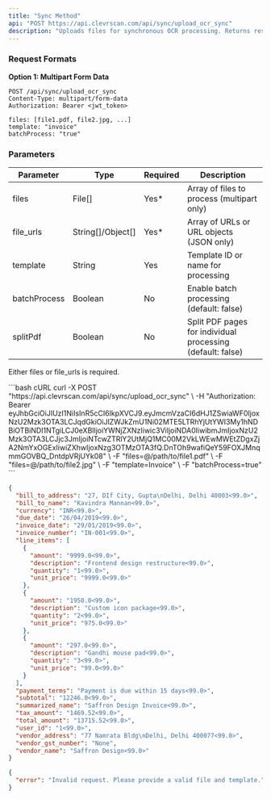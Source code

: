 ```yaml
---
title: "Sync Method"
api: "POST https://api.clevrscan.com/api/sync/upload_ocr_sync"
description: "Uploads files for synchronous OCR processing. Returns results immediately (blocking request)."
---
```


### Request Formats
**Option 1: Multipart Form Data**

```http
POST /api/sync/upload_ocr_sync
Content-Type: multipart/form-data
Authorization: Bearer <jwt_token>

files: [file1.pdf, file2.jpg, ...]
template: "invoice"
batchProcess: "true"
```

### Parameters

| Parameter    | Type              | Required | Description                                          |
|--------------|-------------------|----------|------------------------------------------------------|
| files        | File[]            | Yes*     | Array of files to process (multipart only)           |
| file_urls    | String[]/Object[] | Yes*     | Array of URLs or URL objects (JSON only)             |
| template     | String            | Yes      | Template ID or name for processing                   |
| batchProcess | Boolean           | No       | Enable batch processing (default: false)             |
| splitPdf     | Boolean           | No       | Split PDF pages for individual processing (default: false) |

<Note> Either files or file_urls is required.</Note>


<RequestExample>
```bash cURL
curl -X POST "https://api.clevrscan.com/api/sync/upload_ocr_sync" \
  -H "Authorization: Bearer eyJhbGciOiJIUzI1NiIsInR5cCI6IkpXVCJ9.eyJmcmVzaCI6dHJ1ZSwiaWF0IjoxNzU2Mzk3OTA3LCJqdGkiOiJlZWJkZmU1Ni02MTE5LTRhYjUtYWI3My1hNDBiOTBiNDI1NTgiLCJ0eXBlIjoiYWNjZXNzIiwic3ViIjoiNDA0IiwibmJmIjoxNzU2Mzk3OTA3LCJjc3JmIjoiNTcwZTRlY2UtMjQ1MC00M2VkLWEwMWEtZDgxZjA2NmYxOGExIiwiZXhwIjoxNzg3OTMzOTA3fQ.DnTOh9wafiQeY59FOXJMnqmmGOVBQ_DntdpVRjUYk08" \
  -F "files=@/path/to/file1.pdf" \
  -F "files=@/path/to/file2.jpg" \
  -F "template=Invoice" \
  -F "batchProcess=true"
```
</RequestExample>

<ResponseExample>

```json 200
{
  "bill_to_address": "27, DIf City, Gupta\nDelhi, Delhi 40003<99.0>",
  "bill_to_name": "Kavindra Mannan<99.0>",
  "currency": "INR<99.0>",
  "due_date": "26/04/2019<99.0>",
  "invoice_date": "29/01/2019<99.0>",
  "invoice_number": "IN-001<99.0>",
  "line_items": [
    {
      "amount": "9999.0<99.0>",
      "description": "Frontend design restructure<99.0>",
      "quantity": "1<99.0>",
      "unit_price": "9999.0<99.0>"
    },
    {
      "amount": "1950.0<99.0>",
      "description": "Custom icon package<99.0>",
      "quantity": "2<99.0>",
      "unit_price": "975.0<99.0>"
    },
    {
      "amount": "297.0<99.0>",
      "description": "Gandhi mouse pad<99.0>",
      "quantity": "3<99.0>",
      "unit_price": "99.0<99.0>"
    }
  ],
  "payment_terms": "Payment is due within 15 days<99.0>",
  "subtotal": "12246.0<99.0>",
  "summarized_name": "Saffron Design Invoice<99.0>",
  "tax_amount": "1469.52<99.0>",
  "total_amount": "13715.52<99.0>",
  "user_id": "1<99.0>",
  "vendor_address": "77 Namrata Bldg\nDelhi, Delhi 400077<99.0>",
  "vendor_gst_number": "None",
  "vendor_name": "Saffron Design<99.0>"
}
```

```json 400
{
  "error": "Invalid request. Please provide a valid file and template."
}
```

</ResponseExample>